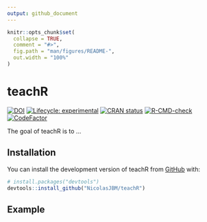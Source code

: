 ```yaml
---
output: github_document
---
```


<!-- README.md is generated from README.Rmd. Please edit that file -->

```r
knitr::opts_chunk$set(
  collapse = TRUE,
  comment = "#>",
  fig.path = "man/figures/README-",
  out.width = "100%"
)
```

# teachR

<!-- badges: start -->
[![DOI](https://zenodo.org/badge/533273578.svg)](https://zenodo.org/badge/latestdoi/533273578)
[![Lifecycle: experimental](https://img.shields.io/badge/lifecycle-experimental-orange.svg)](https://lifecycle.r-lib.org/articles/stages.html#experimental)
[![CRAN status](https://www.r-pkg.org/badges/version/teachR)](https://CRAN.R-project.org/package=teachR)
[![R-CMD-check](https://github.com/NicolasJBM/teachR/actions/workflows/R-CMD-check.yaml/badge.svg)](https://github.com/NicolasJBM/teachR/actions/workflows/R-CMD-check.yaml)
[![CodeFactor](https://www.codefactor.io/repository/github/NicolasJBM/teachR/badge)](https://www.codefactor.io/repository/github/NicolasJBM/teachR)
<!-- badges: end -->

The goal of teachR is to ...

## Installation

You can install the development version of teachR from [GitHub](https://github.com/) with:

``` r
# install.packages("devtools")
devtools::install_github("NicolasJBM/teachR")
```

## Example

